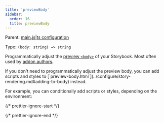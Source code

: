 ```yaml
---
title: 'previewBody'
sidebar:
  order: 16
  title: previewBody
---
```


Parent: [main.js|ts configuration](./main-config.md)

Type: `(body: string) => string`

Programmatically adjust the [preview `<body>`](../configure/story-rendering.md#adding-to-body) of your Storybook. Most often used by [addon authors](../addons/writing-presets.md#ui-configuration).

<Callout variant="info" icon="💡">
  If you don't need to programmatically adjust the preview body, you can add scripts and styles to [`preview-body.html`](../configure/story-rendering.md#adding-to-body) instead.
</Callout>

For example, you can conditionally add scripts or styles, depending on the environment:

{/* prettier-ignore-start */}

<CodeSnippets path="main-config-preview-body.md" />

{/* prettier-ignore-end */}
